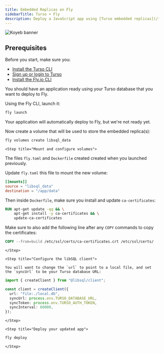 ```yaml
---
title: Embedded Replicas on Fly
sidebarTitle: Turso + Fly
description: Deploy a JavaScript app using [Turso embedded replicas](/features/embedded-replicas) to [Fly.io](https://www.fly.io/).
---
```


![Koyeb banner](/images/platforms/fly-banner.png)

## Prerequisites

Before you start, make sure you:

- [Install the Turso CLI](/cli/installation)
- [Sign up or login to Turso](/cli/authentication#signup)
- [Install the Fly.io CLI](https://fly.io/docs/hands-on/install-flyctl/)

<Steps>

  <Step title="Locate your application">

You should have an application ready using your Turso database that you want to deploy to Fly.

  </Step>

  <Step title="Launch with Fly">

Using the Fly CLI, launch it:

```bash
fly launch
```

Your application will automatically deploy to Fly, but we're not ready yet.

  </Step>

  <Step title="Create a shared volume">

Now create a volume that will be used to store the embedded replica(s):

```bash
fly volumes create libsql_data
```

  </Step>

    <Step title="Mount and configure volumes">

The files `fly.toml` and `Dockerfile` created created when you launched previously.

Update `fly.toml` this file to mount the new volume:

```toml
[[mounts]]
source = "libsql_data"
destination = "/app/data"
```

Then inside `Dockerfile`, make sure you install and update `ca-certificates`:

```dockerfile
RUN apt-get update -qq && \
    apt-get install -y ca-certificates && \
    update-ca-certificates
```

Make sure to also add the following line after any `COPY` commands to copy the certificates:

```dockerfile
COPY --from=build /etc/ssl/certs/ca-certificates.crt /etc/ssl/certs/
```

    </Step>

    <Step title="Configure the libSQL client">

    You will want to change the `url` to point to a local file, and set the `syncUrl` to be your Turso database URL:

```ts
import { createClient } from "@libsql/client";

const client = createClient({
  url: "file:./local.db",
  syncUrl: process.env.TURSO_DATABASE_URL,
  syncToken: process.env.TURSO_AUTH_TOKEN,
  syncInterval: 60000,
});
```

    </Step>

    <Step title="Deploy your updated app">

```bash
fly deploy
```

    </Step>

</Steps>
